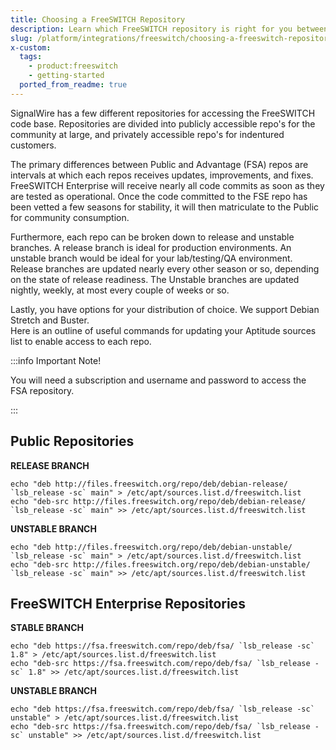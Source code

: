 ```yaml
---
title: Choosing a FreeSWITCH Repository
description: Learn which FreeSWITCH repository is right for you between the Public and Advantage repositories.
slug: /platform/integrations/freeswitch/choosing-a-freeswitch-repository
x-custom:
  tags:
    - product:freeswitch
    - getting-started
  ported_from_readme: true
---
```



SignalWire has a few different repositories for accessing the FreeSWITCH code base. 
Repositories are divided into publicly accessible repo's for the community at large, and privately accessible repo's for indentured customers.

The primary differences between Public and Advantage (FSA) repos are intervals at which each repos receives updates, improvements, and fixes. 
FreeSWITCH Enterprise will receive nearly all code commits as soon as they are tested as operational. 
Once the code committed to the FSE repo has been vetted a few seasons for stability, it will then matriculate to the Public for community consumption.

Furthermore, each repo can be broken down to release and unstable branches. A release branch is ideal for production environments. An unstable branch would be ideal for your lab/testing/QA environment. Release branches are updated nearly every other season or so, depending on the state of release readiness. The Unstable branches are updated nightly, weekly, at most every couple of weeks or so.

Lastly, you have options for your distribution of choice. We support Debian Stretch and Buster.  
Here is an outline of useful commands for updating your Aptitude sources list to enable access to each repo.


:::info Important Note!

You will need a subscription and username and password to access the FSA repository.

:::

Public Repositories
-------------------

**RELEASE BRANCH**

```shell
echo "deb http://files.freeswitch.org/repo/deb/debian-release/ `lsb_release -sc` main" > /etc/apt/sources.list.d/freeswitch.list
echo "deb-src http://files.freeswitch.org/repo/deb/debian-release/ `lsb_release -sc` main" >> /etc/apt/sources.list.d/freeswitch.list
```

**UNSTABLE BRANCH**

```shell
echo "deb http://files.freeswitch.org/repo/deb/debian-unstable/ `lsb_release -sc` main" > /etc/apt/sources.list.d/freeswitch.list
echo "deb-src http://files.freeswitch.org/repo/deb/debian-unstable/ `lsb_release -sc` main" >> /etc/apt/sources.list.d/freeswitch.list
```

FreeSWITCH Enterprise Repositories
----------------------------------

**STABLE BRANCH**

```shell
echo "deb https://fsa.freeswitch.com/repo/deb/fsa/ `lsb_release -sc` 1.8" > /etc/apt/sources.list.d/freeswitch.list
echo "deb-src https://fsa.freeswitch.com/repo/deb/fsa/ `lsb_release -sc` 1.8" >> /etc/apt/sources.list.d/freeswitch.list
```

**UNSTABLE BRANCH**

```shell
echo "deb https://fsa.freeswitch.com/repo/deb/fsa/ `lsb_release -sc` unstable" > /etc/apt/sources.list.d/freeswitch.list
echo "deb-src https://fsa.freeswitch.com/repo/deb/fsa/ `lsb_release -sc` unstable" >> /etc/apt/sources.list.d/freeswitch.list
```
